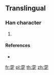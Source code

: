 {{character info/new}}
==Translingual==

===Han character===
{{Han char|rn=140|rad=艸|as=08|sn=14|four=44801|canj=TJMO}}

# {{defn|Han|sort=艸08}}

====References====
* {{Han ref|kx=1042.261|hdz=53240.071|uh=8423|ud=33827|bh=DB5F|bd=56159}}

[[fr:萣]]
[[pl:萣]]
[[th:萣]]
[[zh:萣]]
